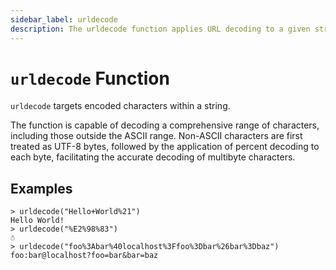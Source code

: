 ```yaml
---
sidebar_label: urldecode
description: The urldecode function applies URL decoding to a given string.
---
```


# `urldecode` Function

`urldecode` targets encoded characters within a string. 

The function is capable of decoding a comprehensive range of characters, 
including those outside the ASCII range. Non-ASCII characters are first treated as UTF-8 bytes,
followed by the application of percent decoding to each byte, 
facilitating the accurate decoding of multibyte characters.


## Examples

```
> urldecode("Hello+World%21")
Hello World!
> urldecode("%E2%98%83")
☃
> urldecode("foo%3Abar%40localhost%3Ffoo%3Dbar%26bar%3Dbaz")
foo:bar@localhost?foo=bar&bar=baz
```
